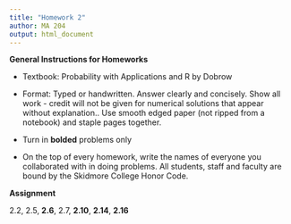 ```yaml
---
title: "Homework 2"
author: MA 204
output: html_document
---
```


**General Instructions for Homeworks**

- Textbook: 	Probability with Applications and R by Dobrow

- Format: 	Typed or handwritten. Answer clearly and concisely. Show all work - credit will not be given for numerical solutions that appear without explanation.. Use smooth edged paper (not ripped from a notebook) and staple pages together.

- Turn in **bolded** problems only

- On the top of every homework, write the names of everyone you collaborated with in doing problems. All students, staff and faculty are bound by the Skidmore College Honor Code.


**Assignment**

2.2, 2.5, **2.6**, 2.7, **2.10**, **2.14**, **2.16**

